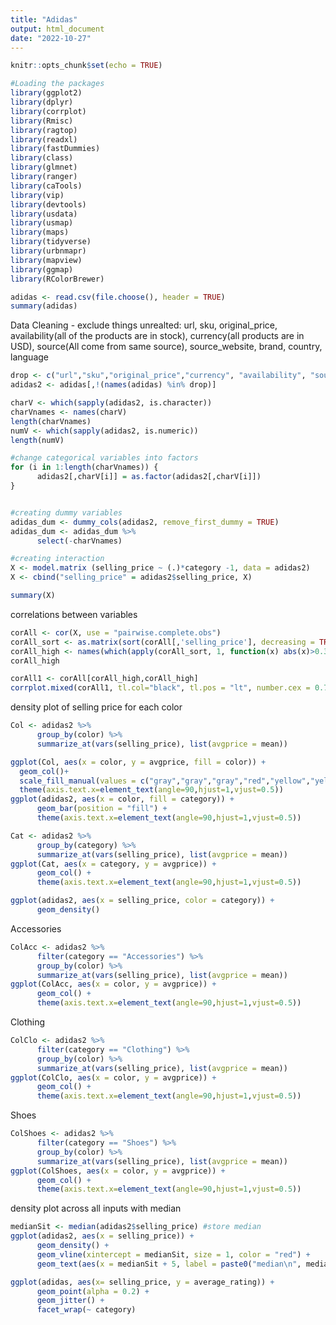 ```yaml
---
title: "Adidas"
output: html_document
date: "2022-10-27"
---
```


```r
knitr::opts_chunk$set(echo = TRUE)
```

```r
#Loading the packages
library(ggplot2)
library(dplyr)
library(corrplot)
library(Rmisc)
library(ragtop)
library(readxl)
library(fastDummies)
library(class)
library(glmnet)
library(ranger)
library(caTools)
library(vip)
library(devtools)
library(usdata)
library(usmap)
library(maps)
library(tidyverse)
library(urbnmapr)
library(mapview)
library(ggmap)
library(RColorBrewer)
```



```r
adidas <- read.csv(file.choose(), header = TRUE)
summary(adidas)

```

Data Cleaning - exclude things unrealted: url, sku, original_price, availability(all of the products are in stock), currency(all products are in USD), source(All come from same source), source_website, brand, country, language
```r
drop <- c("url","sku","original_price","currency", "availability", "source", "source_website", "brand", "country", "language", "images", "crawled_at", "description", "name", "breadcrumbs", "index")
adidas2 <- adidas[,!(names(adidas) %in% drop)]

charV <- which(sapply(adidas2, is.character))
charVnames <- names(charV)
length(charVnames) 
numV <- which(sapply(adidas2, is.numeric))
length(numV) 

#change categorical variables into factors
for (i in 1:length(charVnames)) {
      adidas2[,charV[i]] = as.factor(adidas2[,charV[i]])
}


#creating dummy variables
adidas_dum <- dummy_cols(adidas2, remove_first_dummy = TRUE)
adidas_dum <- adidas_dum %>%
      select(-charVnames)

#creating interaction
X <- model.matrix (selling_price ~ (.)*category -1, data = adidas2)
X <- cbind("selling_price" = adidas2$selling_price, X)

summary(X)
```

correlations between variables
```r
corAll <- cor(X, use = "pairwise.complete.obs")
corAll_sort <- as.matrix(sort(corAll[,'selling_price'], decreasing = TRUE))
corAll_high <- names(which(apply(corAll_sort, 1, function(x) abs(x)>0.3)))
corAll_high

corAll1 <- corAll[corAll_high,corAll_high]
corrplot.mixed(corAll1, tl.col="black", tl.pos = "lt", number.cex = 0.7)
```

density plot of selling price for each color
```r
Col <- adidas2 %>%
      group_by(color) %>%
      summarize_at(vars(selling_price), list(avgprice = mean))

ggplot(Col, aes(x = color, y = avgprice, fill = color)) +
  geom_col()+
  scale_fill_manual(values = c("gray","gray","gray","red","yellow","yellow","gray","gray","gray","yellow","gray","gray","gray","gray","red","red","gray","gray")) +
  theme(axis.text.x=element_text(angle=90,hjust=1,vjust=0.5))
ggplot(adidas2, aes(x = color, fill = category)) +
      geom_bar(position = "fill") + 
      theme(axis.text.x=element_text(angle=90,hjust=1,vjust=0.5))

Cat <- adidas2 %>%
      group_by(category) %>%
      summarize_at(vars(selling_price), list(avgprice = mean))
ggplot(Cat, aes(x = category, y = avgprice)) +
      geom_col() +
      theme(axis.text.x=element_text(angle=90,hjust=1,vjust=0.5))

ggplot(adidas2, aes(x = selling_price, color = category)) +
      geom_density()
```

Accessories
```r
ColAcc <- adidas2 %>%
      filter(category == "Accessories") %>%
      group_by(color) %>%
      summarize_at(vars(selling_price), list(avgprice = mean))
ggplot(ColAcc, aes(x = color, y = avgprice)) +
      geom_col() +
      theme(axis.text.x=element_text(angle=90,hjust=1,vjust=0.5))
```


Clothing
```r
ColClo <- adidas2 %>%
      filter(category == "Clothing") %>%
      group_by(color) %>%
      summarize_at(vars(selling_price), list(avgprice = mean))
ggplot(ColClo, aes(x = color, y = avgprice)) +
      geom_col() +
      theme(axis.text.x=element_text(angle=90,hjust=1,vjust=0.5))
```


Shoes
```r
ColShoes <- adidas2 %>%
      filter(category == "Shoes") %>%
      group_by(color) %>%
      summarize_at(vars(selling_price), list(avgprice = mean))
ggplot(ColShoes, aes(x = color, y = avgprice)) +
      geom_col() +
      theme(axis.text.x=element_text(angle=90,hjust=1,vjust=0.5))
```



density plot across all inputs with median
```r
medianSit <- median(adidas2$selling_price) #store median
ggplot(adidas2, aes(x = selling_price)) +
      geom_density() +
      geom_vline(xintercept = medianSit, size = 1, color = "red") +
      geom_text(aes(x = medianSit + 5, label = paste0("median\n", medianSit), y = 5e-04)) 

ggplot(adidas, aes(x= selling_price, y = average_rating)) +
      geom_point(alpha = 0.2) +
      geom_jitter() +
      facet_wrap(~ category)
```


